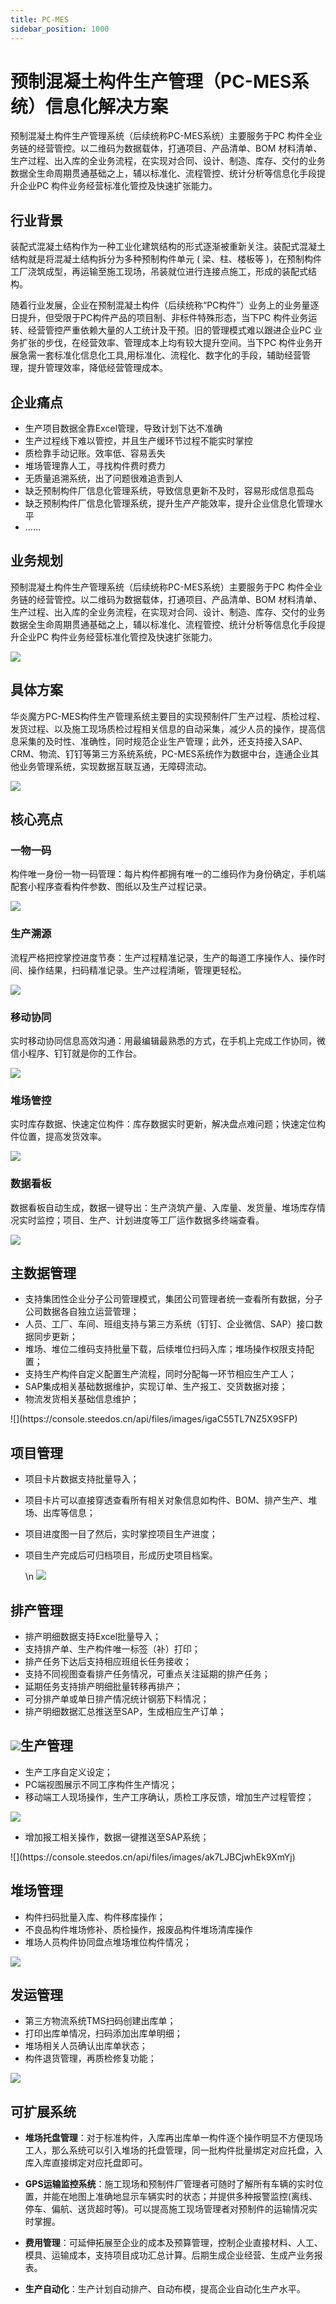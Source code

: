 ```yaml
---
title: PC-MES
sidebar_position: 1000
---
```


# 预制混凝土构件生产管理（PC-MES系统）信息化解决方案

预制混凝土构件生产管理系统（后续统称PC-MES系统）主要服务于PC 构件全业务链的经营管控。以二维码为数据载体，打通项目、产品清单、BOM 材料清单、生产过程、出入库的全业务流程，在实现对合同、设计、制造、库存、交付的业务数据全生命周期贯通基础之上，辅以标准化、流程管控、统计分析等信息化手段提升企业PC 构件业务经营标准化管控及快速扩张能力。

## 行业背景

装配式混凝土结构作为一种工业化建筑结构的形式逐渐被重新关注。装配式混凝土结构就是将混凝土结构拆分为多种预制构件单元 ( 梁、柱、楼板等 )，在预制构件工厂浇筑成型，再运输至施工现场，吊装就位进行连接点施工，形成的装配式结构。

随着行业发展，企业在预制混凝土构件（后续统称“PC构件”）业务上的业务量逐日提升，但受限于PC构件产品的项目制、非标件特殊形态，当下PC 构件业务运转、经营管控严重依赖大量的人工统计及干预。旧的管理模式难以跟进企业PC 业务扩张的步伐，在经营效率、管理成本上均有较大提升空间。当下PC 构件业务开展急需一套标准化信息化工具,用标准化、流程化、数字化的手段，辅助经营管理，提升管理效率，降低经营管理成本。

## 企业痛点

* 生产项目数据全靠Excel管理，导致计划下达不准确
* 生产过程线下难以管控，并且生产缓环节过程不能实时掌控
* 质检靠手动记账。效率低、容易丢失
* 堆场管理靠人工，寻找构件费时费力
* 无质量追溯系统，出了问题很难追责到人
* 缺乏预制构件厂信息化管理系统，导致信息更新不及时，容易形成信息孤岛
* 缺乏预制构件厂信息化管理系统，提升生产产能效率，提升企业信息化管理水平
* ……

## 业务规划

预制混凝土构件生产管理系统（后续统称PC-MES系统）主要服务于PC 构件全业务链的经营管控。以二维码为数据载体，打通项目、产品清单、BOM 材料清单、生产过程、出入库的全业务流程，在实现对合同、设计、制造、库存、交付的业务数据全生命周期贯通基础之上，辅以标准化、流程管控、统计分析等信息化手段提升企业PC 构件业务经营标准化管控及快速扩张能力。

 ![](https://console.steedos.cn/api/files/images/dir8Lremy77GdhgSi)

## 具体方案

华炎魔方PC-MES构件生产管理系统主要目的实现预制件厂生产过程、质检过程、发货过程、以及施工现场质检过程相关信息的自动采集，减少人员的操作，提高信息采集的及时性、准确性，同时规范企业生产管理；此外，还支持接入SAP、CRM、物流、钉钉等第三方系统系统，PC-MES系统作为数据中台，连通企业其他业务管理系统，实现数据互联互通，无障碍流动。

 ![](https://console.steedos.cn/api/files/images/ondthQE7Y83ZpPzpn)

## 核心亮点

### 一物一码

构件唯一身份一物一码管理：每片构件都拥有唯一的二维码作为身份确定，手机端配套小程序查看构件参数、图纸以及生产过程记录。

 ![](https://console.steedos.cn/api/files/images/ui9J9887n9cQo2mRc)

### 生产溯源

流程严格把控掌控进度节奏：生产过程精准记录，生产的每道工序操作人、操作时间、操作结果，扫码精准记录。生产过程清晰，管理更轻松。

 ![](https://console.steedos.cn/api/files/images/yaXANtdeePYRWyEoT)

### 移动协同

实时移动协同信息高效沟通：用最编辑最熟悉的方式，在手机上完成工作协同，微信小程序、钉钉就是你的工作台。

 ![](https://console.steedos.cn/api/files/images/LvZF6KWcHH46uAFfp)

### 堆场管控

实时库存数据、快速定位构件：库存数据实时更新，解决盘点难问题；快速定位构件位置，提高发货效率。

 ![](https://console.steedos.cn/api/files/images/EFqEbzT7YLpszTcpF)

### 数据看板

数据看板自动生成，数据一键导出：生产浇筑产量、入库量、发货量、堆场库存情况实时监控；项目、生产、计划进度等工厂运作数据多终端查看。

 ![](https://console.steedos.cn/api/files/images/FD5hokGhnwuWefCC4)

## 主数据管理

* 支持集团性企业分子公司管理模式，集团公司管理者统一查看所有数据，分子公司数据各自独立运营管理；
* 人员、工厂、车间、班组支持与第三方系统（钉钉、企业微信、SAP）接口数据同步更新；
* 堆场、堆位二维码支持批量下载，后续堆位扫码入库；堆场操作权限支持配置；
* 支持生产构件自定义配置生产流程，同时分配每一环节相应生产工人；
* SAP集成相关基础数据维护，实现订单、生产报工、交货数据对接；
* 物流发货相关基础信息维护；

 <div class="rounded-2xl border overflow-hidden shadow">
![](https://console.steedos.cn/api/files/images/igaC55TL7NZ5X9SFP)
</div>

##  项目管理

* 项目卡片数据支持批量导入；
* 项目卡片可以直接穿透查看所有相关对象信息如构件、BOM、排产生产、堆场、出库等信息；
* 项目进度图一目了然后，实时掌控项目生产进度；
* 项目生产完成后可归档项目，形成历史项目档案。

   \n  ![](https://console.steedos.cn/api/files/images/iJsXvCwB7ihZDwK9b)

## 排产管理

* 排产明细数据支持Excel批量导入；
* 支持排产单、生产构件唯一标签（补）打印；
* 排产任务下达后支持相应班组长任务接收；
* 支持不同视图查看排产任务情况，可重点关注延期的排产任务；
* 延期任务支持排产明细批量转移再排产；
* 可分排产单或单日排产情况统计钢筋下料情况；
* 排产明细数据汇总推送至SAP，生成相应生产订单；

##  ![](https://console.steedos.cn/api/files/images/Z6mgY6WdoQnEi5b3d)生产管理

* 生产工序自定义设定；
* PC端视图展示不同工序构件生产情况；
* 移动端工人现场操作，生产工序确认，质检工序反馈，增加生产过程管控；

 ![](https://console.steedos.cn/api/files/images/h54YHbtE8N8X5w4zJ)

* 增加报工相关操作，数据一键推送至SAP系统；


 <div class="rounded-2xl border overflow-hidden shadow">
 ![](https://console.steedos.cn/api/files/images/ak7LJBCjwhEk9XmYj)
</div>
 

## 堆场管理

* 构件扫码批量入库、构件移库操作；
* 不良品构件堆场修补、质检操作，报废品构件堆场清库操作
* 堆场人员构件协同盘点堆场堆位构件情况；

 ![](https://console.steedos.cn/api/files/images/nmj3tDAw3XKueGvb6)

## 发运管理

* 第三方物流系统TMS扫码创建出库单；
* 打印出库单情况，扫码添加出库单明细；
* 堆场相关人员确认出库单状态；
* 构件退货管理，再质检修复功能；

 ![](https://console.steedos.cn/api/files/images/dFEPWMmMAjyDrnSKg)

## 可扩展系统

- **堆场托盘管理**：对于标准构件，入库再出库单一构件逐个操作明显不方便现场工人，那么系统可以引入堆场的托盘管理，同一批构件批量绑定对应托盘，入库入库直接绑定对应托盘即可。

- **GPS运输监控系统**：施工现场和预制件厂管理者可随时了解所有车辆的实时位置，并能在地图上准确地显示车辆实时的状态；并提供多种报警监控(离线、停车、偏航、送货超时等)。可以提高施工现场管理者对预制件的运输情况实时掌握。

- **费用管理**：可延伸拓展至企业的成本及预算管理，控制企业直接材料、人工、模具、运输成本，支持项目成功汇总计算。后期生成企业经营、生成产业务报表。

- **生产自动化**：生产计划自动排产、自动布模，提高企业自动化生产水平。

